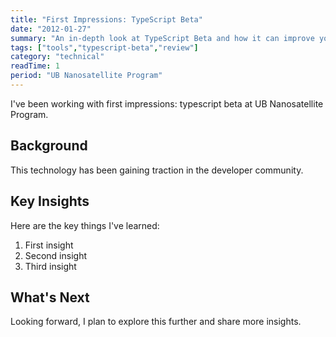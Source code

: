 ```yaml
---
title: "First Impressions: TypeScript Beta"
date: "2012-01-27"
summary: "An in-depth look at TypeScript Beta and how it can improve your workflow."
tags: ["tools","typescript-beta","review"]
category: "technical"
readTime: 1
period: "UB Nanosatellite Program"
---
```


I've been working with first impressions: typescript beta at UB Nanosatellite Program.

## Background

This technology has been gaining traction in the developer community.

## Key Insights

Here are the key things I've learned:

1. First insight
2. Second insight
3. Third insight

## What's Next

Looking forward, I plan to explore this further and share more insights.

